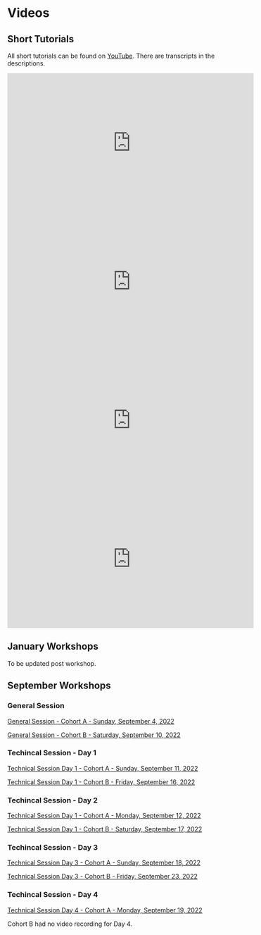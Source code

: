 # Videos

## Short Tutorials
All short tutorials can be found on [YouTube](https://www.youtube.com/watch?v=7j5-P7jU9Rg&list=PLHXFxhiiuFnC8-DfiDl_RFaySbQyRpskn&index=1). There are transcripts in the descriptions.

<iframe width="560" height="315" src="https://www.youtube.com/embed/7j5-P7jU9Rg" title="YouTube video player" frameborder="0" allow="accelerometer; autoplay; clipboard-write; encrypted-media; gyroscope; picture-in-picture; web-share" allowfullscreen></iframe>

<iframe width="560" height="315" src="https://www.youtube.com/embed/OHfBnWIzLwE" title="YouTube video player" frameborder="0" allow="accelerometer; autoplay; clipboard-write; encrypted-media; gyroscope; picture-in-picture; web-share" allowfullscreen></iframe>

<iframe width="560" height="315" src="https://www.youtube.com/embed/_gN7ZIS0oYw" title="YouTube video player" frameborder="0" allow="accelerometer; autoplay; clipboard-write; encrypted-media; gyroscope; picture-in-picture; web-share" allowfullscreen></iframe>

<iframe width="560" height="315" src="https://www.youtube.com/embed/kJgaVwKbTO0" title="YouTube video player" frameborder="0" allow="accelerometer; autoplay; clipboard-write; encrypted-media; gyroscope; picture-in-picture; web-share" allowfullscreen></iframe>

## January Workshops {-}
To be updated post workshop.

## September Workshops {-}
### General Session {-}

[General Session - Cohort A - Sunday, September 4, 2022](https://woodwellclimate-org.zoom.us/rec/share/qiLKS2EuP2XmvDP90gJnIo7fJNb6-hQ3oJR03mnJWmo6PpBkYRlXlCRCnf3U9mDN.whzo-e76i_WsBrzE)

[General Session - Cohort B - Saturday, September 10, 2022](https://woodwellclimate-org.zoom.us/rec/share/xUGqan9410HSc3dJXtBLsVYdghOtzARIXBcdLFIWhZ8xh57p7Lzze9AymC8LRZJJ._HeluELmjog99tBj)

### Techincal Session - Day 1 {-}
[Technical Session Day 1 - Cohort A - Sunday, September 11, 2022](https://woodwellclimate-org.zoom.us/rec/share/WU8ii0AKsH-CttOsODUb6imrKbYA-C0pM7oizVZzexhr4j_kznWCkV4P6WomoiSs.BP-4G4hFf35uD6bN)

[Technical Session Day 1 - Cohort B - Friday, September 16, 2022](https://woodwellclimate-org.zoom.us/rec/share/y0nrOm4qngBsyRpest7HeqPJmqwHKkFm2ubQR8Ze49ANmY2uFG4VOBjm0O3MBw_A.mfvtXVCueKLhsxQ0)

### Techincal Session - Day 2 {-}
[Technical Session Day 1 - Cohort A - Monday, September 12, 2022](https://woodwellclimate-org.zoom.us/rec/share/WrwS4mY6x5M6biLkwqk5GamiecAulGlAv-PwfEpFtjALyzTw-BS7eLaz9D2ryZfs.4Ey-3KYsQR-mKNAB)

[Technical Session Day 1 - Cohort B - Saturday, September 17, 2022](https://woodwellclimate-org.zoom.us/rec/share/oZnwJbJbztquM-TlP83aYtfVChIrZQ3VVIzOAHPoUlxjgEoqt9PLYtHFjV7VR4O_.0DMbeSZmdvlxgVCm)

### Techincal Session - Day 3 {-}

[Technical Session Day 3 - Cohort A - Sunday, September 18, 2022](https://woodwellclimate-org.zoom.us/rec/share/noJdOkg-S91VO0_cD1M-GD_ZxTz6nLPj9ky0EI4wD_ODRr81BUHucYx_oQEZng0e.V3r_y0CIzlWIyHJj)

[Technical Session Day 3 - Cohort B - Friday, September 23, 2022](https://woodwellclimate-org.zoom.us/rec/share/UAUha5qP6T2YWKplenLdZHz2LHmtu364YRzfhCq0GG2U1dC6fuiYzTPfQfoatPk8.agPblFMbZ6OIyhL7)

### Techincal Session - Day 4 {-}
[Technical Session Day 4 - Cohort A - Monday, September 19, 2022](https://woodwellclimate-org.zoom.us/rec/share/bsTnEAKaQ_z1AZ41yPm5Btx74acOHiPQwP5GxpkmcDsygiMxjSdwqf8gWsho5jU4.0oj8lH3aNLBJQvhk)

Cohort B had no video recording for Day 4.

